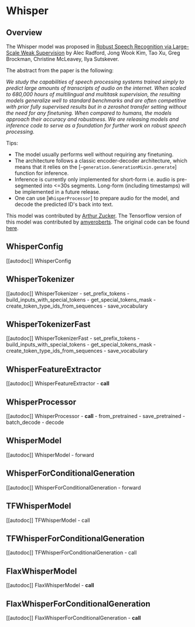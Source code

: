 <!--Copyright 2022 The HuggingFace Team. All rights reserved.

Licensed under the Apache License, Version 2.0 (the "License"); you may not use this file except in compliance with
the License. You may obtain a copy of the License at

http://www.apache.org/licenses/LICENSE-2.0

Unless required by applicable law or agreed to in writing, software distributed under the License is distributed on
an "AS IS" BASIS, WITHOUT WARRANTIES OR CONDITIONS OF ANY KIND, either express or implied. See the License for the
specific language governing permissions and limitations under the License.
-->

# Whisper

## Overview

The Whisper model was proposed in [Robust Speech Recognition via Large-Scale Weak Supervision](https://cdn.openai.com/papers/whisper.pdf) by Alec Radford, Jong Wook Kim, Tao Xu, Greg Brockman, Christine McLeavey, Ilya Sutskever.

The abstract from the paper is the following:

*We study the capabilities of speech processing systems trained simply to predict large amounts of transcripts of audio on the internet. When scaled to 680,000 hours of multilingual and multitask supervision, the resulting models generalize well to standard benchmarks and are often competitive with prior fully supervised results but in a zeroshot transfer setting without the need for any finetuning. When compared to humans, the models approach their accuracy and robustness. We are releasing models and inference code to serve as a foundation for further work on robust speech processing.*


Tips:

- The model usually performs well without requiring any finetuning.
- The architecture follows a classic encoder-decoder architecture, which means that it relies on the [`~generation.GenerationMixin.generate`] function for inference.
- Inference is currently only implemented for short-form i.e. audio is pre-segmented into <=30s segments. Long-form (including timestamps) will be implemented in a future release.
- One can use [`WhisperProcessor`] to prepare audio for the model, and decode the predicted ID's back into text.

This model was contributed by [Arthur Zucker](https://huggingface.co/ArthurZ). The Tensorflow version of this model was contributed by [amyeroberts](https://huggingface.co/amyeroberts).
The original code can be found [here](https://github.com/openai/whisper).


## WhisperConfig

[[autodoc]] WhisperConfig

## WhisperTokenizer

[[autodoc]] WhisperTokenizer
    - set_prefix_tokens
    - build_inputs_with_special_tokens
    - get_special_tokens_mask
    - create_token_type_ids_from_sequences
    - save_vocabulary

## WhisperTokenizerFast

[[autodoc]] WhisperTokenizerFast
    - set_prefix_tokens
    - build_inputs_with_special_tokens
    - get_special_tokens_mask
    - create_token_type_ids_from_sequences
    - save_vocabulary

## WhisperFeatureExtractor

[[autodoc]] WhisperFeatureExtractor
    - __call__

## WhisperProcessor

[[autodoc]] WhisperProcessor
    - __call__
    - from_pretrained
    - save_pretrained
    - batch_decode
    - decode

## WhisperModel

[[autodoc]] WhisperModel
    - forward

## WhisperForConditionalGeneration

[[autodoc]] WhisperForConditionalGeneration
    - forward


## TFWhisperModel

[[autodoc]] TFWhisperModel
    - call

## TFWhisperForConditionalGeneration

[[autodoc]] TFWhisperForConditionalGeneration
    - call


## FlaxWhisperModel

[[autodoc]] FlaxWhisperModel
    - __call__

## FlaxWhisperForConditionalGeneration

[[autodoc]] FlaxWhisperForConditionalGeneration
    - __call__
